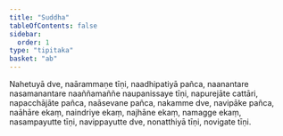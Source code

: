 ```yaml
---
title: "Suddha"
tableOfContents: false
sidebar:
  order: 1
type: "tipitaka"
basket: "ab"
---
```



<DynamicBreadcrumb />

<Division number="56">

<Paragraph number="2003">
Nahetuyā dve, naārammaṇe tīṇi, naadhipatiyā pañca, naanantare nasamanantare naaññamaññe naupanissaye tīṇi, napurejāte cattāri, napacchājāte pañca, naāsevane pañca, nakamme dve, navipāke pañca, naāhāre ekaṃ, naindriye ekaṃ, najhāne ekaṃ, namagge ekaṃ, nasampayutte tīṇi, navippayutte dve, nonatthiyā tīṇi, novigate tīṇi.
</Paragraph>
</Division>
